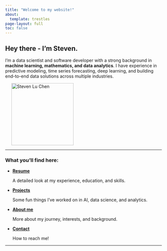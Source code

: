 ```yaml
---
title: "Welcome to my website!"
about:
  template: trestles
page-layout: full
toc: false
---
```


::: grid
::: g-col-8
## Hey there - I'm Steven.

I'm a data scientist and software developer with a strong background in **machine learning, mathematics, and data analytics**. I have experience in predictive modeling, time series forecasting, deep learning, and building end-to-end data solutions across multiple industries.
:::

::: g-col-4
<img src="images/chensteven_headshot.jpg" alt="Steven Lu Chen" width="200" style="margin-left: 20px;"/>
:::
:::

------------------------------------------------------------------------

### What you'll find here:

-   [**Resume**](resume.qmd)

    A detailed look at my experience, education, and skills.

-   [**Projects**](projects.qmd)

    Some fun things I've worked on in AI, data science, and analytics.

-   [**About me**](about.qmd)

    More about my journey, interests, and background.

-   [**Contact**](contact.qmd)

    How to reach me!

------------------------------------------------------------------------
